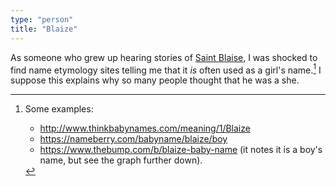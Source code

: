 ```yaml
---
type: "person"
title: "Blaize"
---
```


As someone who grew up hearing stories of [Saint Blaise], I was shocked to
find name etymology sites telling me that it *is* often used as a girl's
name.[^220705-7]  I suppose this explains why so many people thought
that he was a she. 

[Saint Blaise]: https://en.wikipedia.org/wiki/Saint_Blaise

[^220705-7]: Some examples:
    * http://www.thinkbabynames.com/meaning/1/Blaize
    * https://nameberry.com/babyname/blaize/boy
    * https://www.thebump.com/b/blaize-baby-name (it notes it is a boy's name, but see the graph further down).

